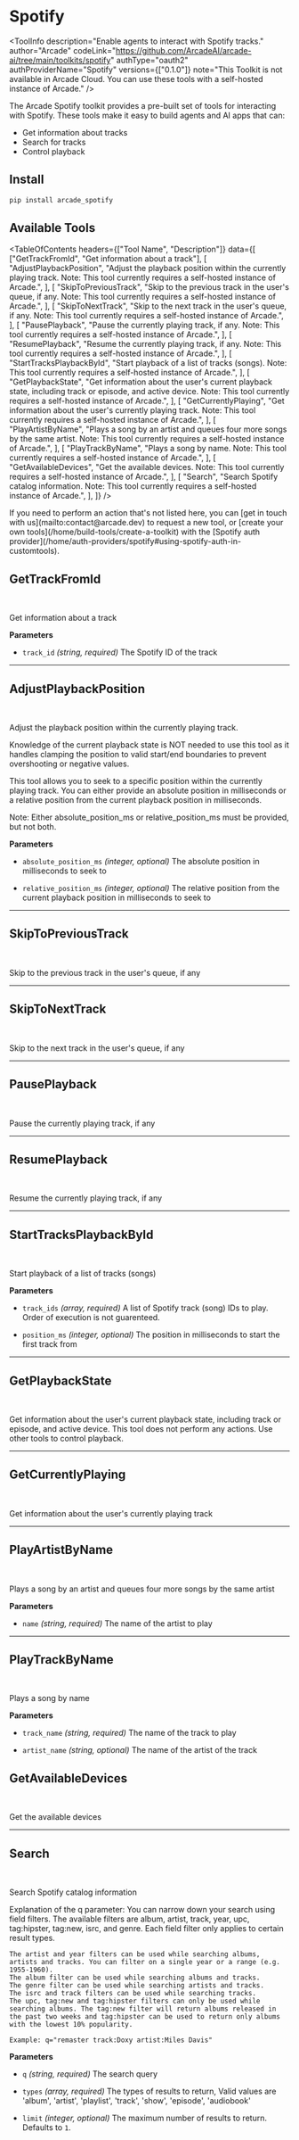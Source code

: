 # Spotify


<ToolInfo
  description="Enable agents to interact with Spotify tracks."
  author="Arcade"
  codeLink="https://github.com/ArcadeAI/arcade-ai/tree/main/toolkits/spotify"
  authType="oauth2"
  authProviderName="Spotify"
  versions={["0.1.0"]}
  note="This Toolkit is not available in Arcade Cloud. You can use these tools with a self-hosted instance of Arcade."
/>

<Badges repo="arcadeai/arcade_spotify" />

The Arcade Spotify toolkit provides a pre-built set of tools for interacting with Spotify. These tools make it easy to build agents and AI apps that can:

- Get information about tracks
- Search for tracks
- Control playback

## Install

```bash
pip install arcade_spotify
```

## Available Tools

<TableOfContents
  headers={["Tool Name", "Description"]}
  data={[
    ["GetTrackFromId", "Get information about a track"],
    [
      "AdjustPlaybackPosition",
      "Adjust the playback position within the currently playing track. Note: This tool currently requires a self-hosted instance of Arcade.",
    ],
    [
      "SkipToPreviousTrack",
      "Skip to the previous track in the user's queue, if any. Note: This tool currently requires a self-hosted instance of Arcade.",
    ],
    [
      "SkipToNextTrack",
      "Skip to the next track in the user's queue, if any. Note: This tool currently requires a self-hosted instance of Arcade.",
    ],
    [
      "PausePlayback",
      "Pause the currently playing track, if any. Note: This tool currently requires a self-hosted instance of Arcade.",
    ],
    [
      "ResumePlayback",
      "Resume the currently playing track, if any. Note: This tool currently requires a self-hosted instance of Arcade.",
    ],
    [
      "StartTracksPlaybackById",
      "Start playback of a list of tracks (songs). Note: This tool currently requires a self-hosted instance of Arcade.",
    ],
    [
      "GetPlaybackState",
      "Get information about the user's current playback state, including track or episode, and active device. Note: This tool currently requires a self-hosted instance of Arcade.",
    ],
    [
      "GetCurrentlyPlaying",
      "Get information about the user's currently playing track. Note: This tool currently requires a self-hosted instance of Arcade.",
    ],
    [
      "PlayArtistByName",
      "Plays a song by an artist and queues four more songs by the same artist. Note: This tool currently requires a self-hosted instance of Arcade.",
    ],
    [
      "PlayTrackByName",
      "Plays a song by name. Note: This tool currently requires a self-hosted instance of Arcade.",
    ],
    [
      "GetAvailableDevices",
      "Get the available devices. Note: This tool currently requires a self-hosted instance of Arcade.",
    ],
    [
      "Search",
      "Search Spotify catalog information. Note: This tool currently requires a self-hosted instance of Arcade.",
    ],
  ]}
/>

<Tip>
  If you need to perform an action that's not listed here, you can [get in touch
  with us](mailto:contact@arcade.dev) to request a new tool, or [create your
  own tools](/home/build-tools/create-a-toolkit) with the [Spotify auth
  provider](/home/auth-providers/spotify#using-spotify-auth-in-customtools).
</Tip>

## GetTrackFromId

<br />
<TabbedCodeBlock
  tabs={[
    {
      label: "Call the Tool with User Authorization",
      content: {
        Python: [
          "/examples/integrations/toolkits/spotify/get_track_from_id_example_call_tool.py",
        ],
        JavaScript: ["Coming Soon"],
      },
    },
    {
      label: "Execute the Tool with OpenAI",
      content: {
        Python: [
          "/examples/integrations/toolkits/spotify/get_track_from_id_example_llm_oai.py",
        ],
        JavaScript: ["Coming Soon"],
      },
    },
  ]}
/>

Get information about a track

**Parameters**

- `track_id` _(string, required)_ The Spotify ID of the track

---

## AdjustPlaybackPosition

<br />
<TabbedCodeBlock
  tabs={[
    {
      label: "Call the Tool with User Authorization",
      content: {
        Python: [
          "/examples/integrations/toolkits/spotify/adjust_playback_position_example_call_tool.py",
        ],
        JavaScript: ["Coming Soon"],
      },
    },
    {
      label: "Execute the Tool with OpenAI",
      content: {
        Python: [
          "/examples/integrations/toolkits/spotify/adjust_playback_position_example_llm_oai.py",
        ],
        JavaScript: ["Coming Soon"],
      },
    },
  ]}
/>

Adjust the playback position within the currently playing track.

Knowledge of the current playback state is NOT needed to use this tool as it handles clamping the position to valid start/end boundaries to prevent overshooting or negative values.

This tool allows you to seek to a specific position within the currently playing track. You can either provide an absolute position in milliseconds or a relative position from the current playback position in milliseconds.

Note: Either absolute_position_ms or relative_position_ms must be provided, but not both.

**Parameters**

- `absolute_position_ms` _(integer, optional)_ The absolute position in milliseconds to seek to

- `relative_position_ms` _(integer, optional)_ The relative position from the current playback position in milliseconds to seek to

---

## SkipToPreviousTrack

<br />
<TabbedCodeBlock
  tabs={[
    {
      label: "Call the Tool with User Authorization",
      content: {
        Python: [
          "/examples/integrations/toolkits/spotify/skip_to_previous_track_example_call_tool.py",
        ],
        JavaScript: ["Coming Soon"],
      },
    },
    {
      label: "Execute the Tool with OpenAI",
      content: {
        Python: [
          "/examples/integrations/toolkits/spotify/skip_to_previous_track_example_llm_oai.py",
        ],
        JavaScript: ["Coming Soon"],
      },
    },
  ]}
/>

Skip to the previous track in the user's queue, if any

---

## SkipToNextTrack

<br />
<TabbedCodeBlock
  tabs={[
    {
      label: "Call the Tool with User Authorization",
      content: {
        Python: [
          "/examples/integrations/toolkits/spotify/skip_to_next_track_example_call_tool.py",
        ],
        JavaScript: ["Coming Soon"],
      },
    },
    {
      label: "Execute the Tool with OpenAI",
      content: {
        Python: [
          "/examples/integrations/toolkits/spotify/skip_to_next_track_example_llm_oai.py",
        ],
        JavaScript: ["Coming Soon"],
      },
    },
  ]}
/>

Skip to the next track in the user's queue, if any

---

## PausePlayback

<br />
<TabbedCodeBlock
  tabs={[
    {
      label: "Call the Tool with User Authorization",
      content: {
        Python: [
          "/examples/integrations/toolkits/spotify/pause_playback_example_call_tool.py",
        ],
        JavaScript: ["Coming Soon"],
      },
    },
    {
      label: "Execute the Tool with OpenAI",
      content: {
        Python: [
          "/examples/integrations/toolkits/spotify/pause_playback_example_llm_oai.py",
        ],
        JavaScript: ["Coming Soon"],
      },
    },
  ]}
/>

Pause the currently playing track, if any

---

## ResumePlayback

<br />
<TabbedCodeBlock
  tabs={[
    {
      label: "Call the Tool with User Authorization",
      content: {
        Python: [
          "/examples/integrations/toolkits/spotify/resume_playback_example_call_tool.py",
        ],
        JavaScript: ["Coming Soon"],
      },
    },
    {
      label: "Execute the Tool with OpenAI",
      content: {
        Python: [
          "/examples/integrations/toolkits/spotify/resume_playback_example_llm_oai.py",
        ],
        JavaScript: ["Coming Soon"],
      },
    },
  ]}
/>

Resume the currently playing track, if any

---

## StartTracksPlaybackById

<br />
<TabbedCodeBlock
  tabs={[
    {
      label: "Call the Tool with User Authorization",
      content: {
        Python: [
          "/examples/integrations/toolkits/spotify/start_tracks_playback_by_id_example_call_tool.py",
        ],
        JavaScript: ["Coming Soon"],
      },
    },
    {
      label: "Execute the Tool with OpenAI",
      content: {
        Python: [
          "/examples/integrations/toolkits/spotify/start_tracks_playback_by_id_example_llm_oai.py",
        ],
        JavaScript: ["Coming Soon"],
      },
    },
  ]}
/>

Start playback of a list of tracks (songs)

**Parameters**

- `track_ids` _(array, required)_ A list of Spotify track (song) IDs to play. Order of execution is not guarenteed.

- `position_ms` _(integer, optional)_ The position in milliseconds to start the first track from

---

## GetPlaybackState

<br />
<TabbedCodeBlock
  tabs={[
    {
      label: "Call the Tool with User Authorization",
      content: {
        Python: [
          "/examples/integrations/toolkits/spotify/get_playback_state_example_call_tool.py",
        ],
        JavaScript: ["Coming Soon"],
      },
    },
    {
      label: "Execute the Tool with OpenAI",
      content: {
        Python: [
          "/examples/integrations/toolkits/spotify/get_playback_state_example_llm_oai.py",
        ],
        JavaScript: ["Coming Soon"],
      },
    },
  ]}
/>

Get information about the user's current playback state, including track or episode, and active device. This tool does not perform any actions. Use other tools to control playback.

---

## GetCurrentlyPlaying

<br />
<TabbedCodeBlock
  tabs={[
    {
      label: "Call the Tool with User Authorization",
      content: {
        Python: [
          "/examples/integrations/toolkits/spotify/get_currently_playing_example_call_tool.py",
        ],
        JavaScript: ["Coming Soon"],
      },
    },
    {
      label: "Execute the Tool with OpenAI",
      content: {
        Python: [
          "/examples/integrations/toolkits/spotify/get_currently_playing_example_llm_oai.py",
        ],
        JavaScript: ["Coming Soon"],
      },
    },
  ]}
/>

Get information about the user's currently playing track

---

## PlayArtistByName

<br />
<TabbedCodeBlock
  tabs={[
    {
      label: "Call the Tool with User Authorization",
      content: {
        Python: [
          "/examples/integrations/toolkits/spotify/play_artist_by_name_example_call_tool.py",
        ],
        JavaScript: ["Coming Soon"],
      },
    },
    {
      label: "Execute the Tool with OpenAI",
      content: {
        Python: [
          "/examples/integrations/toolkits/spotify/play_artist_by_name_example_llm_oai.py",
        ],
        JavaScript: ["Coming Soon"],
      },
    },
  ]}
/>

Plays a song by an artist and queues four more songs by the same artist

**Parameters**

- `name` _(string, required)_ The name of the artist to play

---

## PlayTrackByName

<br />
<TabbedCodeBlock
  tabs={[
    {
      label: "Call the Tool with User Authorization",
      content: {
        Python: [
          "/examples/integrations/toolkits/spotify/play_track_by_name_example_call_tool.py",
        ],
        JavaScript: ["Coming Soon"],
      },
    },
    {
      label: "Execute the Tool with OpenAI",
      content: {
        Python: [
          "/examples/integrations/toolkits/spotify/play_track_by_name_example_llm_oai.py",
        ],
        JavaScript: ["Coming Soon"],
      },
    },
  ]}
/>

Plays a song by name

**Parameters**

- `track_name` _(string, required)_ The name of the track to play

- `artist_name` _(string, optional)_ The name of the artist of the track

## GetAvailableDevices

<br />
<TabbedCodeBlock
  tabs={[
    {
      label: "Call the Tool with User Authorization",
      content: {
        Python: [
          "/examples/integrations/toolkits/spotify/get_available_devices_example_call_tool.py",
        ],
        JavaScript: ["Coming Soon"],
      },
    },
    {
      label: "Execute the Tool with OpenAI",
      content: {
        Python: [
          "/examples/integrations/toolkits/spotify/get_available_devices_example_llm_oai.py",
        ],
        JavaScript: ["Coming Soon"],
      },
    },
  ]}
/>

Get the available devices

---

## Search

<br />
<TabbedCodeBlock
  tabs={[
    {
      label: "Call the Tool with User Authorization",
      content: {
        Python: [
          "/examples/integrations/toolkits/spotify/search_example_call_tool.py",
        ],
        JavaScript: ["Coming Soon"],
      },
    },
    {
      label: "Execute the Tool with OpenAI",
      content: {
        Python: [
          "/examples/integrations/toolkits/spotify/search_example_llm_oai.py",
        ],
        JavaScript: ["Coming Soon"],
      },
    },
  ]}
/>

Search Spotify catalog information

Explanation of the q parameter: You can narrow down your search using field filters. The available filters are album, artist, track, year, upc, tag:hipster, tag:new, isrc, and genre. Each field filter only applies to certain result types.

    The artist and year filters can be used while searching albums, artists and tracks. You can filter on a single year or a range (e.g. 1955-1960).
    The album filter can be used while searching albums and tracks.
    The genre filter can be used while searching artists and tracks.
    The isrc and track filters can be used while searching tracks.
    The upc, tag:new and tag:hipster filters can only be used while searching albums. The tag:new filter will return albums released in the past two weeks and tag:hipster can be used to return only albums with the lowest 10% popularity.

    Example: q="remaster track:Doxy artist:Miles Davis"

**Parameters**

- `q` _(string, required)_ The search query

- `types` _(array, required)_ The types of results to return, Valid values are 'album', 'artist', 'playlist', 'track', 'show', 'episode', 'audiobook'

- `limit` _(integer, optional)_ The maximum number of results to return. Defaults to `1`.
